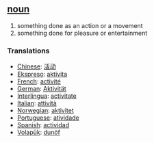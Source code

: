 == [[noun]] == 
# something done as an action or a movement
# something done for pleasure or entertainment

=== Translations === 
*[[Chinese]]: [[活动]]
*[[Ekspreso]]: [[aktivita]]
*[[French]]: [[activité]] 
*[[German]]: [[Aktivität]] 
*[[Interlingua]]: [[activitate]] 
*[[Italian]]: [[attività]] 
*[[Norwegian]]: [[aktivitet]]
*[[Portuguese]]: [[atividade]] 
*[[Spanish]]: [[actividad]]
*[[Volapük]]: [[dunöf]]
